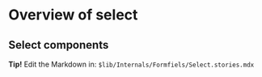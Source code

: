 
<Meta title="Select/Overview" />

# Overview of select

## Select components

<Canvas>
  <Story id="select-stories--single" />
</Canvas>

<Canvas>
  <Story id="select-stories--multiple" />
</Canvas>


**Tip!** Edit the Markdown in: `$lib/Internals/Formfiels/Select.stories.mdx`
